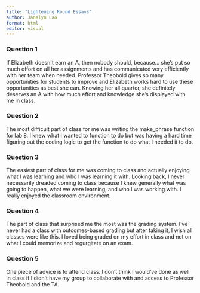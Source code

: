 ```yaml
---
title: "Lightening Round Essays"
author: Janalyn Lao
format: html
editor: visual
---
```


### Question 1

If Elizabeth doesn\'t earn an A, then nobody should, because... she's put so much effort on all her assignments and has communicated very efficiently with her team when needed. Professor Theobold gives so many opportunities for students to improve and Elizabeth works hard to use these opportunities as best she can. Knowing her all quarter, she definitely deserves an A with how much effort and knowledge she's displayed with me in class.

### Question 2

The most difficult part of class for me was writing the make_phrase function for lab 8. I knew what I wanted to function to do but was having a hard time figuring out the coding logic to get the function to do what I needed it to do.

### Question 3

The easiest part of class for me was coming to class and actually enjoying what I was learning and who I was learning it with. Looking back, I never necessarily dreaded coming to class because I knew generally what was going to happen, what we were learning, and who I was working with. I really enjoyed the classroom environment.

### Question 4

The part of class that surprised me the most was the grading system. I've never had a class with outcomes-based grading but after taking it, I wish all classes were like this. I loved being graded on my effort in class and not on what I could memorize and regurgitate on an exam.

### Question 5

One piece of advice is to attend class. I don't think I would've done as well in class if I didn't have my group to collaborate with and access to Professor Theobold and the TA.
